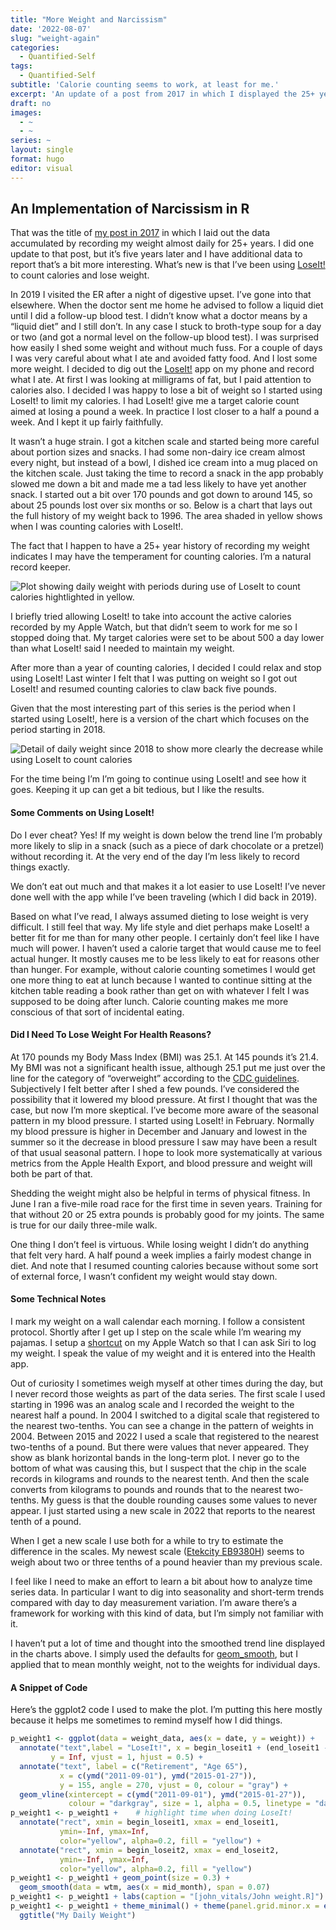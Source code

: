 ```yaml
---
title: "More Weight and Narcissism"
date: '2022-08-07'
slug: "weight-again"
categories:
  - Quantified-Self
tags:
  - Quantified-Self
subtitle: 'Calorie counting seems to work, at least for me.'
excerpt: 'An update of a post from 2017 in which I displayed the 25+ year record my daily weight each day. I started counting calories in 2019 using LoseIt! and it seems to have worked.'
draft: no
images:
  - ~
  - ~
series: ~
layout: single
format: hugo
editor: visual
---
```


## An Implementation of Narcissism in R

That was the title of [my post in 2017](https://www.johngoldin.com/blog/2017-02-narcissism/) in which I laid out the data accumulated by recording my weight almost daily for 25+ years. I did one update to that post, but it's five years later and I have additional data to report that's a bit more interesting. What's new is that I've been using [LoseIt!](https://www.loseit.com) to count calories and lose weight.

In 2019 I visited the ER after a night of digestive upset. I've gone into that elsewhere. When the doctor sent me home he advised to follow a liquid diet until I did a follow-up blood test. I didn't know what a doctor means by a "liquid diet" and I still don't. In any case I stuck to broth-type soup for a day or two (and got a normal level on the follow-up blood test). I was surprised how easily I shed some weight and without much fuss. For a couple of days I was very careful about what I ate and avoided fatty food. And I lost some more weight. I decided to dig out the [LoseIt!](https://www.loseit.com) app on my phone and record what I ate. At first I was looking at milligrams of fat, but I paid attention to calories also. I decided I was happy to lose a bit of weight so I started using LoseIt! to limit my calories. I had LoseIt! give me a target calorie count aimed at losing a pound a week. In practice I lost closer to a half a pound a week. And I kept it up fairly faithfully.

It wasn't a huge strain. I got a kitchen scale and started being more careful about portion sizes and snacks. I had some non-dairy ice cream almost every night, but instead of a bowl, I dished ice cream into a mug placed on the kitchen scale. Just taking the time to record a snack in the app probably slowed me down a bit and made me a tad less likely to have yet another snack. I started out a bit over 170 pounds and got down to around 145, so about 25 pounds lost over six months or so. Below is a chart that lays out the full history of my weight back to 1996. The area shaded in yellow shows when I was counting calories with LoseIt!.

The fact that I happen to have a 25+ year history of recording my weight indicates I may have the temperament for counting calories. I'm a natural record keeper.

<img src="img/john-weight.png" alt="Plot showing daily weight with periods during use of LoseIt to count calories hightlighted in yellow."/>

I briefly tried allowing LoseIt! to take into account the active calories recorded by my Apple Watch, but that didn't seem to work for me so I stopped doing that. My target calories were set to be about 500 a day lower than what LoseIt! said I needed to maintain my weight.

After more than a year of counting calories, I decided I could relax and stop using LoseIt! Last winter I felt that I was putting on weight so I got out LoseIt! and resumed counting calories to claw back five pounds.

Given that the most interesting part of this series is the period when I started using LoseIt!, here is a version of the chart which focuses on the period starting in 2018.

![](img/john-weight-recent.png){ alt='Detail of daily weight since 2018 to show more clearly the decrease while using LoseIt to count calories' }

For the time being I'm I'm going to continue using LoseIt! and see how it goes. Keeping it up can get a bit tedious, but I like the results.

#### Some Comments on Using LoseIt!

Do I ever cheat? Yes! If my weight is down below the trend line I'm probably more likely to slip in a snack (such as a piece of dark chocolate or a pretzel) without recording it. At the very end of the day I'm less likely to record things exactly.

We don't eat out much and that makes it a lot easier to use LoseIt! I've never done well with the app while I've been traveling (which I did back in 2019).

Based on what I've read, I always assumed dieting to lose weight is very difficult. I still feel that way. My life style and diet perhaps make LoseIt! a better fit for me than for many other people. I certainly don't feel like I have much will power. I haven't used a calorie target that would cause me to feel actual hunger. It mostly causes me to be less likely to eat for reasons other than hunger. For example, without calorie counting sometimes I would get one more thing to eat at lunch because I wanted to continue sitting at the kitchen table reading a book rather than get on with whatever I felt I was supposed to be doing after lunch. Calorie counting makes me more conscious of that sort of incidental eating.

#### Did I Need To Lose Weight For Health Reasons?

At 170 pounds my Body Mass Index (BMI) was 25.1. At 145 pounds it's 21.4. My BMI was not a significant health issue, although 25.1 put me just over the line for the category of "overweight" according to the [CDC guidelines](https://www.cdc.gov/obesity/basics/adult-defining.html?CDC_AA_refVal=https%3A%2F%2Fwww.cdc.gov%2Fobesity%2Fadult%2Findex.html). Subjectively I felt better after I shed a few pounds. I've considered the possibility that it lowered my blood pressure. At first I thought that was the case, but now I'm more skeptical. I've become more aware of the seasonal pattern in my blood pressure. I started using LoseIt! in February. Normally my blood pressure is higher in December and January and lowest in the summer so it the decrease in blood pressure I saw may have been a result of that usual seasonal pattern. I hope to look more systematically at various metrics from the Apple Health Export, and blood pressure and weight will both be part of that.

Shedding the weight might also be helpful in terms of physical fitness. In June I ran a five-mile road race for the first time in seven years. Training for that without 20 or 25 extra pounds is probably good for my joints. The same is true for our daily three-mile walk.

One thing I don't feel is virtuous. While losing weight I didn't do anything that felt very hard. A half pound a week implies a fairly modest change in diet. And note that I resumed counting calories because without some sort of external force, I wasn't confident my weight would stay down.

#### Some Technical Notes

I mark my weight on a wall calendar each morning. I follow a consistent protocol. Shortly after I get up I step on the scale while I'm wearing my pajamas. I setup a [shortcut](https://support.apple.com/guide/shortcuts/welcome/ios) on my Apple Watch so that I can ask Siri to log my weight. I speak the value of my weight and it is entered into the Health app.

Out of curiosity I sometimes weigh myself at other times during the day, but I never record those weights as part of the data series. The first scale I used starting in 1996 was an analog scale and I recorded the weight to the nearest half a pound. In 2004 I switched to a digital scale that registered to the nearest two-tenths. You can see a change in the pattern of weights in 2004. Between 2015 and 2022 I used a scale that registered to the nearest two-tenths of a pound. But there were values that never appeared. They show as blank horizontal bands in the long-term plot. I never go to the bottom of what was causing this, but I suspect that the chip in the scale records in kilograms and rounds to the nearest tenth. And then the scale converts from kilograms to pounds and rounds that to the nearest two-tenths. My guess is that the double rounding causes some values to never appear. I just started using a new scale in 2022 that reports to the nearest tenth of a pound.

When I get a new scale I use both for a while to try to estimate the difference in the scales. My newest scale ([Etekcity EB9380H](https://www.nytimes.com/wirecutter/reviews/the-best-bathroom-scales/)) seems to weigh about two or three tenths of a pound heavier than my previous scale.

I feel like I need to make an effort to learn a bit about how to analyze time series data. In particular I want to dig into seasonality and short-term trends compared with day to day measurement variation. I'm aware there's a framework for working with this kind of data, but I'm simply not familiar with it.

I haven't put a lot of time and thought into the smoothed trend line displayed in the charts above. I simply used the defaults for [geom_smooth](https://ggplot2.tidyverse.org/reference/geom_smooth.html), but I applied that to mean monthly weight, not to the weights for individual days.

#### A Snippet of Code

Here's the ggplot2 code I used to make the plot. I'm putting this here mostly because it helps me sometimes to remind myself how I did things.

``` r
p_weight1 <- ggplot(data = weight_data, aes(x = date, y = weight)) +
  annotate("text",label = "LoseIt!", x = begin_loseit1 + (end_loseit1 - begin_loseit1) / 2,
         y = Inf, vjust = 1, hjust = 0.5) +
  annotate("text", label = c("Retirement", "Age 65"),
           x = c(ymd("2011-09-01"), ymd("2015-01-27")),
           y = 155, angle = 270, vjust = 0, colour = "gray") +
  geom_vline(xintercept = c(ymd("2011-09-01"), ymd("2015-01-27")),
             colour = "darkgray", size = 1, alpha = 0.5, linetype = "dashed" )
p_weight1 <- p_weight1 +    # highlight time when doing LoseIt!
  annotate("rect", xmin = begin_loseit1, xmax = end_loseit1,
           ymin=-Inf, ymax=Inf,
           color="yellow", alpha=0.2, fill = "yellow") +
  annotate("rect", xmin = begin_loseit2, xmax = end_loseit2,
           ymin=-Inf, ymax=Inf,
           color="yellow", alpha=0.2, fill = "yellow")
p_weight1 <- p_weight1 + geom_point(size = 0.3) +
  geom_smooth(data = wtm, aes(x = mid_month), span = 0.07)
p_weight1 <- p_weight1 + labs(caption = "[john_vitals/John weight.R]") + xlab(NULL)
p_weight1 <- p_weight1 + theme_minimal() + theme(panel.grid.minor.x = element_line( size=0.1, color="lightgray" ) ) +
  ggtitle("My Daily Weight")
```
